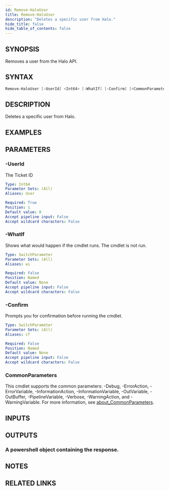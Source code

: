 ```yaml
---
id: Remove-HaloUser
title: Remove-HaloUser
description: "Deletes a specific user from Halo."
hide_title: false
hide_table_of_contents: false
---
```


## SYNOPSIS

Removes a user from the Halo API.

## SYNTAX

```powershell
Remove-HaloUser [-UserId] <Int64> [-WhatIf] [-Confirm] [<CommonParameters>]
```

## DESCRIPTION

Deletes a specific user from Halo.

## EXAMPLES

## PARAMETERS

### -UserId

The Ticket ID

```yaml
Type: Int64
Parameter Sets: (All)
Aliases: User

Required: True
Position: 1
Default value: 0
Accept pipeline input: False
Accept wildcard characters: False
```

### -WhatIf

Shows what would happen if the cmdlet runs.
The cmdlet is not run.

```yaml
Type: SwitchParameter
Parameter Sets: (All)
Aliases: wi

Required: False
Position: Named
Default value: None
Accept pipeline input: False
Accept wildcard characters: False
```

### -Confirm

Prompts you for confirmation before running the cmdlet.

```yaml
Type: SwitchParameter
Parameter Sets: (All)
Aliases: cf

Required: False
Position: Named
Default value: None
Accept pipeline input: False
Accept wildcard characters: False
```

### CommonParameters

This cmdlet supports the common parameters: -Debug, -ErrorAction, -ErrorVariable, -InformationAction, -InformationVariable, -OutVariable, -OutBuffer, -PipelineVariable, -Verbose, -WarningAction, and -WarningVariable. For more information, see [about_CommonParameters](http://go.microsoft.com/fwlink/?LinkID=113216).

## INPUTS

## OUTPUTS

### A powershell object containing the response.

## NOTES

## RELATED LINKS
